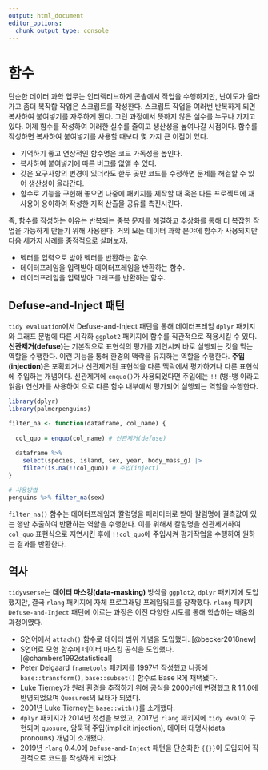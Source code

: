 ```yaml
---
output: html_document
editor_options: 
  chunk_output_type: console
---
```


# 함수

단순한 데이터 과학 업무는 인터랙티브하게 콘솔에서 작업을 수행하지만,
난이도가 올라가고 좀더 복작합 작업은 스크립트를 작성한다.
스크립트 작업을 여러번 반복하게 되면 복사하여 붙여넣기를 자주하게 된다.
그런 과정에서 뜻하지 않은 실수를 누구나 가지고 있다.
이제 함수를 작성하여 이러한 실수를 줄이고 생산성을 높여나갈 시점이다.
함수를 작성하면 복사하여 붙여넣기를 사용할 때보다 몇 가지 큰 이점이 있다.

- 기억하기 좋고 연상적인 함수명은 코드 가독성을 높인다.
- 복사하여 붙여넣기에 따른 버그를 없앨 수 있다.
- 갖은 요구사항의 변경이 있더라도 한두 곳만 코드를 수정하면 문제를 해결할 수 있어 생산성이 올라간다.
- 함수로 기능을 구현해 놓으면 나중에 패키지를 제작할 때 혹은 다른 프로젝트에 재사용이 용이하여 작성한 지적 산출물 공유를 촉진시킨다.

즉, 함수를 작성하는 이유는 반복되는 중복 문제를 해결하고 추상화를 통해 더 복잡한 작업을 가능하게 만들기 위해 사용한다. 거의 모든 데이터 과학 분야에 함수가 사용되지만 다음 세가지 사례를 중점적으로 살펴보자.

- 벡터를 입력으로 받아 벡터를 반환하는 함수.
- 데이터프레임을 입력받아 데이터프레임을 반환하는 함수.
- 데이터프레임을 입력받아 그래프를 반환하는 함수.


## Defuse-and-Inject 패턴

`tidy evaluation`에서 Defuse-and-Inject 패턴을 통해 데이터프레임 `dplyr` 패키지와 그래프 문법에 따른 시각화 `ggplot2` 패키지에 함수를 직관적으로 적용시킬 수 있다. 
**신관제거(defuse)**는 기본적으로 표현식의 평가를 지연시켜 바로 실행되는 것을 막는 역할을 수행한다. 이런 기능을 통해 환경의 맥락을 유지하는 역할을 수행한다. **주입(injection)**은 포획되거나 신관제거된 표현석을 다른 맥락에서 평가하거나 다른 표현식에 주입하는 개념이다. 신관제거에 `enquo()`가 사용되었다면 주입에는 `!!` (뱅-뱅 이라고 읽음) 연산자를 사용하여 으로 다른 함수 내부에서 평가되어 실행되는 역할을 수행한다.


```r
library(dplyr)
library(palmerpenguins)

filter_na <- function(dataframe, col_name) {
  
  col_quo = enquo(col_name) # 신관제거(defuse)
  
  dataframe %>%
    select(species, island, sex, year, body_mass_g) |> 
    filter(is.na(!!col_quo)) # 주입(inject)
}

# 사용방법
penguins %>% filter_na(sex)
```

`filter_na()` 함수는 데이터프레임과 칼럼명을 패러미터로 받아 칼럼명에 결측값이 있는 행만 추출하여 반환하는 역할을 수행한다. 이를 위해서 칼럼명을 신관제거하여 `col_quo` 표현식으로 지연시킨 후에 `!!col_quo`에 주입시켜 평가작업을 수행하여 원하는 결과를 반환한다.

## 역사

`tidyvserse`는 **데이터 마스킹(data-masking)** 방식을 `ggplot2`, `dplyr` 패키지에 도입했지만, 결국 `rlang` 패키지에 자체 프로그래밍 프레임워크를 장착했다. `rlang` 패키지 
`Defuse-and-Inject` 패턴에 이르는 과정은 이전 다양한 시도를 통해 학습하는 배움의 과정이였다.

- S언어에서 `attach()` 함수로 데이터 범위 개념을 도입했다. [@becker2018new]
- S언어로 모형 함수에 데이터 마스킹 공식을 도입했다. [@chambers1992statistical]
- Peter Delgaard `frametools` 패키지를 1997년 작성했고 나중에 `base::transform()`, 
`base::subset()` 함수로 Base R에 채택됐다.
- Luke Tierney가 원래 환경을 추적하기 위해 공식을 2000년에 변경했고 R 1.1.0에 반영되었으며 
`Quosures`의 모태가 되었다.
- 2001년 Luke Tierney는 `base::with()`를 소개했다.
- `dplyr` 패키지가 2014년 첫선을 보였고, 2017년 `rlang` 패키지에 `tidy eval`이 구현되며 `quosure`, 암묵적 주입(implicit injection), 데이터 대명사(data pronouns) 개념이 소개됐다.
- 2019년 `rlang` 0.4.0에 `Defuse-and-Inject` 패턴을 단순화한 `{{}}`이 도입되어 직관적으로 코드를 작성하게 되었다.


